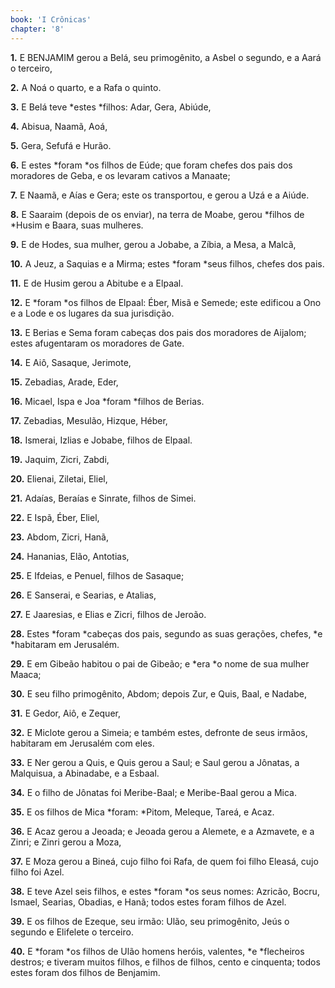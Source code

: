 ```yaml
---
book: 'I Crônicas'
chapter: '8'
---
```


**1.** E BENJAMIM gerou a Belá, seu primogênito, a Asbel o segundo, e a Aará o terceiro,

**2.** A Noá o quarto, e a Rafa o quinto.

**3.** E Belá teve *estes *filhos: Adar, Gera, Abiúde,

**4.** Abisua, Naamã, Aoá,

**5.** Gera, Sefufá e Hurão.

**6.** E estes *foram *os filhos de Eúde; que foram chefes dos pais dos moradores de Geba, e os levaram cativos a Manaate;

**7.** E Naamã, e Aías e Gera; este os transportou, e gerou a Uzá e a Aiúde.

**8.** E Saaraim (depois de os enviar), na terra de Moabe, gerou *filhos de *Husim e Baara, suas mulheres.

**9.** E de Hodes, sua mulher, gerou a Jobabe, a Zíbia, a Mesa, a Malcã,

**10.** A Jeuz, a Saquias e a Mirma; estes *foram *seus filhos, chefes dos pais.

**11.** E de Husim gerou a Abitube e a Elpaal.

**12.** E *foram *os filhos de Elpaal: Éber, Misã e Semede; este edificou a Ono e a Lode e os lugares da sua jurisdição.

**13.** E Berias e Sema foram cabeças dos pais dos moradores de Aijalom; estes afugentaram os moradores de Gate.

**14.** E Aiô, Sasaque, Jerimote,

**15.** Zebadias, Arade, Eder,

**16.** Micael, Ispa e Joa *foram *filhos de Berias.

**17.** Zebadias, Mesulão, Hizque, Héber,

**18.** Ismerai, Izlias e Jobabe, filhos de Elpaal.

**19.** Jaquim, Zicri, Zabdi,

**20.** Elienai, Ziletai, Eliel,

**21.** Adaías, Beraías e Sinrate, filhos de Simei.

**22.** E Ispã, Éber, Eliel,

**23.** Abdom, Zicri, Hanã,

**24.** Hananias, Elão, Antotias,

**25.** E Ifdeias, e Penuel, filhos de Sasaque;

**26.** E Sanserai, e Searias, e Atalias,

**27.** E Jaaresias, e Elias e Zicri, filhos de Jeroão.

**28.** Estes *foram *cabeças dos pais, segundo as suas gerações, chefes, *e *habitaram em Jerusalém.

**29.** E em Gibeão habitou o pai de Gibeão; e *era *o nome de sua mulher Maaca;

**30.** E seu filho primogênito, Abdom; depois Zur, e Quis, Baal, e Nadabe,

**31.** E Gedor, Aiô, e Zequer,

**32.** E Miclote gerou a Simeia; e também estes, defronte de seus irmãos, habitaram em Jerusalém com eles.

**33.** E Ner gerou a Quis, e Quis gerou a Saul; e Saul gerou a Jônatas, a Malquisua, a Abinadabe, e a Esbaal.

**34.** E o filho de Jônatas foi Meribe-Baal; e Meribe-Baal gerou a Mica.

**35.** E os filhos de Mica *foram: *Pitom, Meleque, Tareá, e Acaz.

**36.** E Acaz gerou a Jeoada; e Jeoada gerou a Alemete, e a Azmavete, e a Zinri; e Zinri gerou a Moza,

**37.** E Moza gerou a Bineá, cujo filho foi Rafa, de quem foi filho Eleasá, cujo filho foi Azel.

**38.** E teve Azel seis filhos, e estes *foram *os seus nomes: Azricão, Bocru, Ismael, Searias, Obadias, e Hanã; todos estes foram filhos de Azel.

**39.** E os filhos de Ezeque, seu irmão: Ulão, seu primogênito, Jeús o segundo e Elifelete o terceiro.

**40.** E *foram *os filhos de Ulão homens heróis, valentes, *e *flecheiros destros; e tiveram muitos filhos, e filhos de filhos, cento e cinquenta; todos estes foram dos filhos de Benjamim.